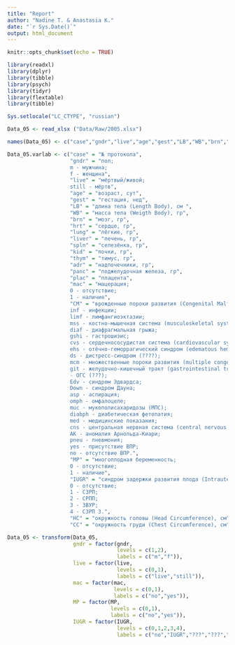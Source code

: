 ```yaml
---
title: "Report"
author: "Nadine T. & Anastasia K."
date: "`r Sys.Date()`"
output: html_document
---
```


```r
knitr::opts_chunk$set(echo = TRUE)
```


```r
library(readxl)
library(dplyr)
library(tibble)
library(psych)
library(tidyr)
library(flextable)
library(tibble)

Sys.setlocale("LC_CTYPE", "russian")
```

```r
Data_05 <- read_xlsx ("Data/Raw/2005.xlsx")
```


```r
names(Data_05) <- c("case","gndr","live","age","gest","LB","WB","brn","hrt","lung","liver","spln","kid","thym","adr","panc","plac","mac","CM","MP","IUGR","HC","CC")

Data_05.varlab <- c("case" = "№ протокола",
                    "gndr" = "пол;
                    m - мужчина;
                    f - женщина",
                    "live" = "мёртвый/живой;
                    still - мёртв",
                    "age" = "возраст, сут",
                    "gest" = "гестация, нед",
                    "LB" = "длина тела (Length Body), см ",
                    "WB" = "масса тела (Weigth Body), гр",
                    "brn" = "мозг, гр",
                    "hrt" = "сердце, гр",
                    "lung" = "лёгкие, гр",
                    "liver" = "печень, гр",
                    "spln" = "селезёнка, гр",
                    "kid" = "почки, гр",
                    "thym" = "тимус, гр",
                    "adr" = "надпочечники, гр",
                    "panc" = "поджелудочная железа, гр",
                    "plac" = "плацента",
                    "mac" = "мацерация;
                    0 - отсутствие;
                    1 - наличие",
                    "CM" = "врожденные пороки развития (Congenital Malformation);
                    inf - инфекции;
                    limf - лимфангиоэктазии;
                    mss - костно-мышечная система (musculoskeletal system);
                    diaf - диафрагмальная грыжа;
                    gshi - гастрошизис;
                    cvs - сердечнососудистая система (cardiovascular system);
                    ehs - отёчно-геморрагический синдром (edematous hemorrhagic syndrome);
                    ds - дистресс-синдром (????);
                    mcm - множественные пороки развития (multiple congenital malformations);
                    git - желудочно-кишечный тракт (gastrointestinal tract);
                    - ОГС (???);
                    Edv - синдром Эдвардса;
                    Down - синдром Дауна;
                    asp - аспирация;
                    omph - омфалоцеле;
                    muc - мукополисахаридозы (МПС);
                    diabph - диабетическая фетопатия;
                    med - медицинские показания;
                    cns - центральная нервная система (central nervous system);
                    AK - аномалия Арнольда-Киари;
                    pneu - пневмония;
                    yes - присутствие ВПР;
                    no - отсутствие ВПР.",
                    "MP" = "многоплодная беременность;
                    0 - отсутствие;
                    1 - наличие",
                    "IUGR" = "синдром задержки развития плода (Intrauterine Growth Restriction);
                    0 - отсутствие;
                    1 - СЗРП;
                    2 - СРПП;
                    3 - ЗВУР;
                    4 - СЗРП 3.",
                    "НС" = "окружность головы (Head Circumference), см",
                    "CC" = "окружность груди (Chest Circumference), см")
```

```r
Data_05 <- transform(Data_05,
                     gndr = factor(gndr,
                                   levels = c(1,2),
                                   labels = c("m","f")),
                     live = factor(live,
                                   levels = c(0,1),
                                   labels = c("live","still")),
                     mac = factor(mac,
                                  levels = c(0,1),
                                  labels = c("no","yes")),
                     MP = factor(MP,
                                 levels = c(0,1),
                                 labels = c("no","yes")),
                     IUGR = factor(IUGR,
                                   levels = c(0,1,2,3,4),
                                   labels = c("no","IUGR","???","???","IUGR 3")))
```



